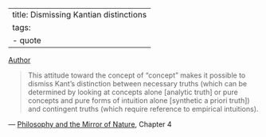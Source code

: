 
---
title: Dismissing Kantian distinctions
tags:
 - quote
---

[Author](/docs/phil/people/Richard Rorty.html)


> This attitude toward the concept of "concept" makes it possible to dismiss Kant's distinction between necessary truths (which can be determined by looking at concepts alone [analytic truth] or pure concepts and pure forms of intuition alone [synthetic a priori truth]) and contingent truths (which require reference to empirical intuitions).


 — [Philosophy and the Mirror of Nature](/docs/phil/works/Philosophy and the Mirror of Nature.html), Chapter 4